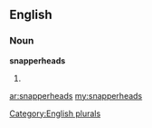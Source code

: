 ==English==

===Noun===
'''snapperheads'''

# {{plural of|[[snapperhead]]}}

[[Category:English plurals]]

[[ar:snapperheads]]
[[my:snapperheads]]